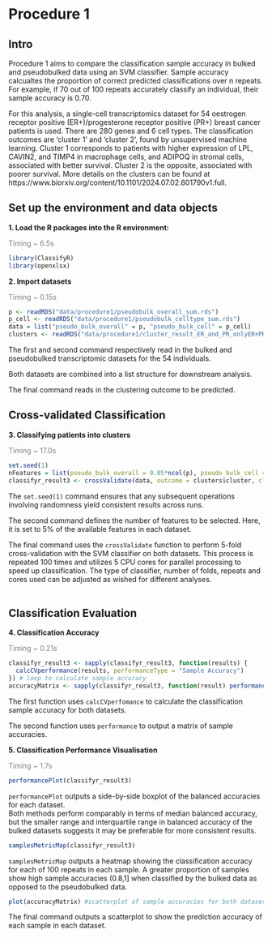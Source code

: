 # Procedure 1

## Intro

Procedure 1 aims to compare the classification sample accuracy in bulked and pseudobulked data using an SVM classifier. Sample accuracy calcualtes the proportion of correct predicted classifications over n repeats. For example, if 70 out of 100 repeats accurately classify an individual, their sample accuracy is 0.70. 

For this analysis, a single-cell transcriptomics dataset for 54 oestrogen receptor positive (ER+)/progesterone receptor positive (PR+) breast cancer patients is used. There are 280 genes and 6 cell types. The classification outcomes are 'cluster 1' and 'cluster 2', found by unsupervised machine learning. Cluster 1 corresponds to patients with higher expression of LPL, CAVIN2, and TIMP4 in macrophage cells, and ADIPOQ in stromal cells, associated with better survival. Cluster 2 is the opposite, associated with poorer survival. More details on the clusters can be found at https://www.biorxiv.org/content/10.1101/2024.07.02.601790v1.full.

## Set up the environment and data objects

**1. Load the R packages into the R environment:**

[Timing \~ 6.5s]{style="color: grey;"}

```r
library(ClassifyR)
library(openxlsx)
```

**2. Import datasets**

[Timing \~ 0.15s]{style="color: grey;"}

```r
p <- readRDS("data/procedure1/pseudobulk_overall_sum.rds")
p_cell <- readRDS("data/procedure1/pseudobulk_celltype_sum.rds")
data = list("pseudo_bulk_overall" = p, "pseudo_bulk_cell" = p_cell)
clusters <- readRDS("data/procedure1/cluster_result_ER_and_PR_onlyER+PR+.rds")
```

The first and second command respectively read in the bulked and pseudobulked transcriptomic datasets for the 54 individuals.

Both datasets are combined into a list structure for downstream analysis.

The final command reads in the clustering outcome to be predicted.

## Cross-validated Classification

**3. Classifying patients into clusters**

[Timing \~ 17.0s]{style="color: grey;"}

```r
set.seed(1)
nFeatures = list(pseudo_bulk_overall = 0.05*ncol(p), pseudo_bulk_cell = 0.05*ncol(p_cell))
classifyr_result3 <- crossValidate(data, outcome = clusters$cluster, classifier = "SVM", nFeatures = nFeatures, nFolds = 5, nRepeats = 100, nCores = 5)
```

The `set.seed(1)` command ensures that any subsequent operations involving randomness yield consistent results across runs.

The second command defines the number of features to be selected. Here, it is set to 5% of the available features in each dataset.

The final command uses the `crossValidate` function to perform 5-fold cross-validation with the SVM classifier on both datasets. This process is repeated 100 times and utilizes 5 CPU cores for parallel processing to speed up classification. The type of classifier, number of folds, repeats and cores used can be adjusted as wished for different analyses.\
\

## Classification Evaluation

**4. Classification Accuracy**

[Timing \~ 0.21s]{style="color: grey;"}

```r
classifyr_result3 <- sapply(classifyr_result3, function(results) {
  calcCVperformance(results, performanceType = "Sample Accuracy")
}) # loop to calculate sample accuracy
accuracyMatrix <- sapply(classifyr_result3, function(result) performance(result)[["Sample Accuracy"]])
```

The first function uses `calcCVperfomance` to calculate the classification sample accuracy for both datasets.

The second function uses `performance` to output a matrix of sample accuracies. 

**5. Classification Performance Visualisation**

[Timing \~ 1.7s]{style="color: grey;"}

```r
performancePlot(classifyr_result3)
```

`performancePlot` outputs a side-by-side boxplot of the balanced accuracies for each dataset.\
Both methods perform comparably in terms of median balanced accuracy, but the smaller range and interquartile range in balanced accuracy of the bulked datasets suggests it may be preferable for more consistent results.

```r
samplesMetricMap(classifyr_result3)
```

`samplesMetricMap` outputs a heatmap showing the classification accuracy for each of 100 repeats in each sample.
A greater proportion of samples show high sample accuracies (0.8,1] when classified by the bulked data as opposed to the pseudobulked data. 

```r
plot(accuracyMatrix) #scatterplot of sample accuracies for both datasets
```

The final command outputs a scatterplot to show the prediction accuracy of each sample in each dataset.\
